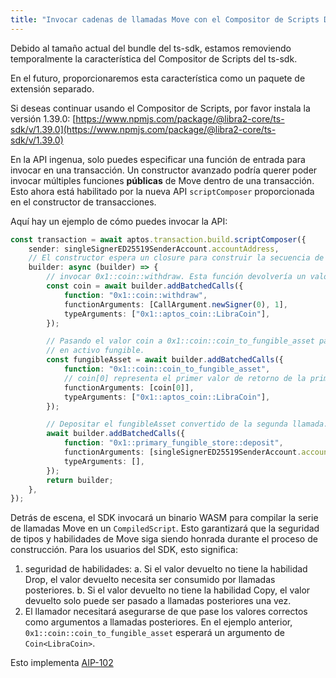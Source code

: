 ```yaml
---
title: "Invocar cadenas de llamadas Move con el Compositor de Scripts Dinámico"
---
```



<Aside type="caution" emoji="ℹ️">
  Debido al tamaño actual del bundle del ts-sdk, estamos removiendo temporalmente la característica del Compositor de Scripts del ts-sdk.

  En el futuro, proporcionaremos esta característica como un paquete de extensión separado.

  Si deseas continuar usando el Compositor de Scripts, por favor instala la versión 1.39.0:
  [https://www.npmjs.com/package/@libra2-core/ts-sdk/v/1.39.0](https://www.npmjs.com/package/@libra2-core/ts-sdk/v/1.39.0)
</Aside>

En la API ingenua, solo puedes especificar una función de entrada para invocar en una transacción. Un constructor avanzado podría querer poder invocar múltiples funciones **públicas** de Move dentro de una transacción. Esto ahora está habilitado por la nueva API `scriptComposer` proporcionada en el constructor de transacciones.

Aquí hay un ejemplo de cómo puedes invocar la API:

```typescript filename="example.ts"
const transaction = await aptos.transaction.build.scriptComposer({
    sender: singleSignerED25519SenderAccount.accountAddress,
    // El constructor espera un closure para construir la secuencia de llamadas move.
    builder: async (builder) => {
        // invocar 0x1::coin::withdraw. Esta función devolvería un valor de tipo `coin`.
        const coin = await builder.addBatchedCalls({
            function: "0x1::coin::withdraw",
            functionArguments: [CallArgument.newSigner(0), 1],
            typeArguments: ["0x1::aptos_coin::LibraCoin"],
        });

        // Pasando el valor coin a 0x1::coin::coin_to_fungible_asset para convertir una moneda
        // en activo fungible.
        const fungibleAsset = await builder.addBatchedCalls({
            function: "0x1::coin::coin_to_fungible_asset",
            // coin[0] representa el primer valor de retorno de la primera llamada que agregaste.
            functionArguments: [coin[0]],
            typeArguments: ["0x1::aptos_coin::LibraCoin"],
        });

        // Depositar el fungibleAsset convertido de la segunda llamada.
        await builder.addBatchedCalls({
            function: "0x1::primary_fungible_store::deposit",
            functionArguments: [singleSignerED25519SenderAccount.accountAddress, fungibleAsset[0]],
            typeArguments: [],
        });
        return builder;
    },
});
```

Detrás de escena, el SDK invocará un binario WASM para compilar la serie de llamadas Move en un `CompiledScript`. Esto garantizará que la seguridad de tipos y habilidades de Move siga siendo honrada durante el proceso de construcción. Para los usuarios del SDK, esto significa:

1. seguridad de habilidades:
   a. Si el valor devuelto no tiene la habilidad Drop, el valor devuelto necesita ser consumido por llamadas posteriores.
   b. Si el valor devuelto no tiene la habilidad Copy, el valor devuelto solo puede ser pasado a llamadas posteriores una vez.
2. El llamador necesitará asegurarse de que pase los valores correctos como argumentos a llamadas posteriores. En el ejemplo anterior, `0x1::coin::coin_to_fungible_asset` esperará un argumento de `Coin<LibraCoin>`.

Esto implementa [AIP-102](https://github.com/aptos-foundation/AIPs/blob/main/aips/aip-102.md)
